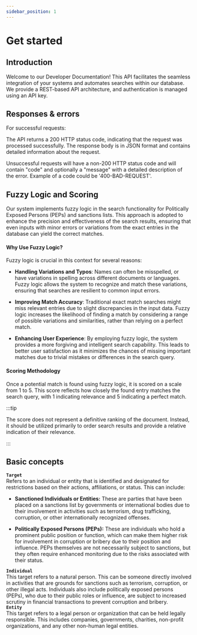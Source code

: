 ```yaml
---
sidebar_position: 1
---
```


# Get started


## Introduction
Welcome to our Developer Documentation! This API facilitates the seamless integration of your systems and automates searches within our database. We provide a REST-based API architecture, and authentication is managed using an API key.



## Responses & errors

For successful requests:

The API returns a 200 HTTP status code, indicating that the request was processed successfully.
The response body is in JSON format and contains detailed information about the request. 

Unsuccessful requests will have a non-200 HTTP status code and will contain "code" and optionally a "message" with a detailed description of the error.
Example of a code could be '400-BAD-REQUEST'.

## Fuzzy Logic and Scoring

Our system implements fuzzy logic in the search functionality for Politically Exposed Persons (PEPs) and sanctions lists. This approach is adopted to enhance the precision and effectiveness of the search results, ensuring that even inputs with minor errors or variations from the exact entries in the database can yield the correct matches.

#### Why Use Fuzzy Logic?
Fuzzy logic is crucial in this context for several reasons:

- **Handling Variations and Typos**: Names can often be misspelled, or have variations in spelling across different documents or languages. Fuzzy logic allows the system to recognize and match these variations, ensuring that searches are resilient to common input errors.

- **Improving Match Accuracy**: Traditional exact match searches might miss relevant entries due to slight discrepancies in the input data. Fuzzy logic increases the likelihood of finding a match by considering a range of possible variations and similarities, rather than relying on a perfect match.

- **Enhancing User Experience**: By employing fuzzy logic, the system provides a more forgiving and intelligent search capability. This leads to better user satisfaction as it minimizes the chances of missing important matches due to trivial mistakes or differences in the search query.

#### Scoring Methodology

Once a potential match is found using fuzzy logic, it is scored on a scale from 1 to 5. 
This score reflects how closely the found entry matches the search query, with 1 indicating relevance and 5 indicating a perfect match.

:::tip

The score does not represent a definitive ranking of the document. Instead, it should be utilized primarily to order search results and provide a relative indication of their relevance.

:::

## Basic concepts

**`Target`**  
Refers to an individual or entity that is identified and designated for restrictions based on their actions, affiliations, or status. This can include:  

- **Sanctioned Individuals or Entities:** These are parties that have been placed on a sanctions list by governments or international bodies due to their involvement in activities such as terrorism, drug trafficking, corruption, or other internationally recognized offenses.

- **Politically Exposed Persons (PEPs):** These are individuals who hold a prominent public position or function, which can make them higher risk for involvement in corruption or bribery due to their position and influence. PEPs themselves are not necessarily subject to sanctions, but they often require enhanced monitoring due to the risks associated with their status.

**`Individual`**  
This target refers to a natural person. This can be someone directly involved in activities that are grounds for sanctions such as terrorism, corruption, or other illegal acts. Individuals also include politically exposed persons (PEPs), who due to their public roles or influence, are subject to increased scrutiny in financial transactions to prevent corruption and bribery.   
**`Entity`**  
This target refers to a legal person or organization that can be held legally responsible. This includes companies, governments, charities, non-profit organizations, and any other non-human legal entities. 



